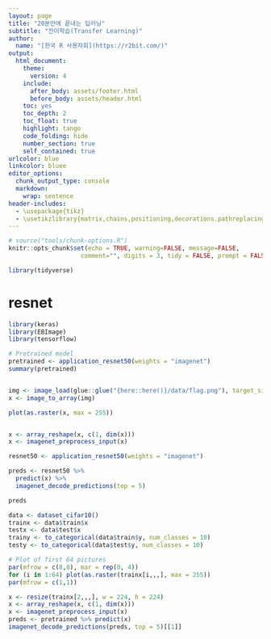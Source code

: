 ```yaml
---
layout: page
title: "20분만에 끝내는 딥러닝"
subtitle: "전이학습(Transfer Learning)"
author:
  name: "[한국 R 사용자회](https://r2bit.com/)"
output:
  html_document: 
    theme:
      version: 4
    include:
      after_body: assets/footer.html
      before_body: assets/header.html
    toc: yes
    toc_depth: 2
    toc_float: true
    highlight: tango
    code_folding: hide
    number_section: true
    self_contained: true
urlcolor: blue
linkcolor: bluee
editor_options: 
  chunk_output_type: console
  markdown: 
    wrap: sentence
header-includes: 
  - \usepackage{tikz}
  - \usetikzlibrary{matrix,chains,positioning,decorations.pathreplacing,arrows}
---
```


```r
# source("tools/chunk-options.R")
knitr::opts_chunk$set(echo = TRUE, warning=FALSE, message=FALSE,
                    comment="", digits = 3, tidy = FALSE, prompt = FALSE, fig.align = 'center')

library(tidyverse)
```

# resnet {.tabset}

```r
library(keras)
library(EBImage)
library(tensorflow)

# Pretrained model
pretrained <- application_resnet50(weights = "imagenet")
summary(pretrained)


img <- image_load(glue::glue("{here::here()}/data/flag.png"), target_size = c(224,224))
x <- image_to_array(img)

plot(as.raster(x, max = 255))


x <- array_reshape(x, c(1, dim(x)))
x <- imagenet_preprocess_input(x)

resnet50 <- application_resnet50(weights = "imagenet")

preds <- resnet50 %>% 
  predict(x) %>% 
  imagenet_decode_predictions(top = 5)

preds


```


```r
data <- dataset_cifar10()
trainx <- data$train$x
testx <- data$test$x
trainy <- to_categorical(data$train$y, num_classes = 10)
testy <- to_categorical(data$test$y, num_classes = 10)

# Plot of first 64 pictures
par(mfrow = c(8,8), mar = rep(0, 4))
for (i in 1:64) plot(as.raster(trainx[i,,,], max = 255))
par(mfrow = c(1,1))

x <- resize(trainx[2,,,], w = 224, h = 224)
x <- array_reshape(x, c(1, dim(x)))
x <- imagenet_preprocess_input(x)
preds <- pretrained %>% predict(x)
imagenet_decode_predictions(preds, top = 5)[[1]]


```


